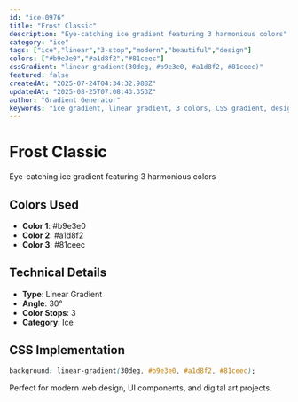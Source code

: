 ```yaml
---
id: "ice-0976"
title: "Frost Classic"
description: "Eye-catching ice gradient featuring 3 harmonious colors"
category: "ice"
tags: ["ice","linear","3-stop","modern","beautiful","design"]
colors: ["#b9e3e0","#a1d8f2","#81ceec"]
cssGradient: "linear-gradient(30deg, #b9e3e0, #a1d8f2, #81ceec)"
featured: false
createdAt: "2025-07-24T04:34:32.988Z"
updatedAt: "2025-08-25T07:08:43.353Z"
author: "Gradient Generator"
keywords: "ice gradient, linear gradient, 3 colors, CSS gradient, design, #b9e3e0, #a1d8f2, #81ceec"
---
```


# Frost Classic

Eye-catching ice gradient featuring 3 harmonious colors

## Colors Used
- **Color 1**: #b9e3e0
- **Color 2**: #a1d8f2
- **Color 3**: #81ceec

## Technical Details
- **Type**: Linear Gradient
- **Angle**: 30°
- **Color Stops**: 3
- **Category**: Ice

## CSS Implementation
```css
background: linear-gradient(30deg, #b9e3e0, #a1d8f2, #81ceec);
```

Perfect for modern web design, UI components, and digital art projects.
